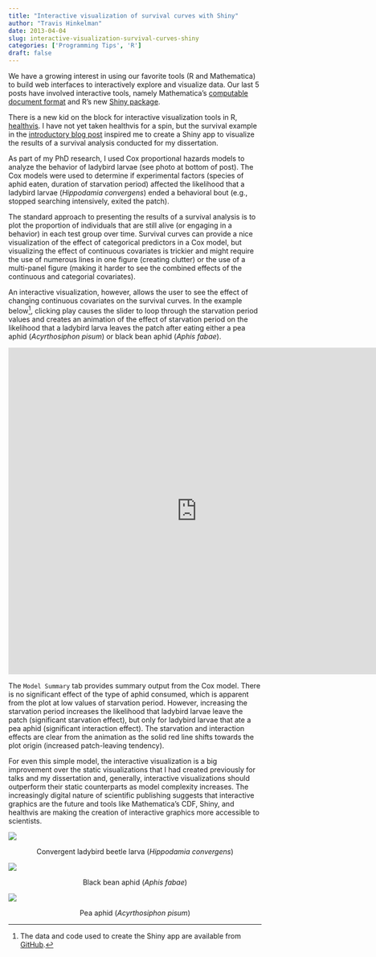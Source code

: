 ```yaml
---
title: "Interactive visualization of survival curves with Shiny"
author: "Travis Hinkelman"
date: 2013-04-04
slug: interactive-visualization-survival-curves-shiny
categories: ['Programming Tips', 'R']
draft: false
---
```


We have a growing interest in using our favorite tools (R and Mathematica) to build web interfaces to interactively explore and visualize data. Our last 5 posts have involved interactive tools, namely Mathematica's [computable document format](https://www.wolfram.com/cdf/) and R's new [Shiny package](https://shiny.rstudio.com). 

There is a new kid on the block for interactive visualization tools in R, [healthvis](https://github.com/jtleek/healthvis). I have not yet taken healthvis for a spin, but the survival example in the [introductory blog post](https://simplystatistics.org/2013/04/02/introducing-the-healthvis-r-package-one-line-d3-graphics-with-r/) inspired me to create a Shiny app to visualize the results of a survival analysis conducted for my dissertation. 

As part of my PhD research, I used Cox proportional hazards models to analyze the behavior of ladybird larvae (see photo at bottom of post). The Cox models were used to determine if experimental factors (species of aphid eaten, duration of starvation period) affected the likelihood that a ladybird larvae (_Hippodamia convergens_) ended a behavioral bout (e.g., stopped searching intensively, exited the patch). 

The standard approach to presenting the results of a survival analysis is to plot the proportion of individuals that are still alive (or engaging in a behavior) in each test group over time. Survival curves can provide a nice visualization of the effect of categorical predictors in a Cox model, but visualizing the effect of continuous covariates is trickier and might require the use of numerous lines in one figure (creating clutter) or the use of a multi-panel figure (making it harder to see the combined effects of the continuous and categorial covariates). 

An interactive visualization, however, allows the user to see the effect of changing continuous covariates on the survival curves. In the example below^[The data and code used to create the Shiny app are available from [GitHub](https://github.com/datavoreconsulting/shiny-survival-covariate).], clicking play causes the slider to loop through the starvation period values and creates an animation of the effect of starvation period on the likelihood that a ladybird larva leaves the patch after eating either a pea aphid (_Acyrthosiphon pisum_) or black bean aphid (_Aphis fabae_).

<iframe width="750" height="650" scrolling="no" frameborder="no" src="https://hinkelman.shinyapps.io/shiny-survival-covariate/"> </iframe>

The `Model Summary` tab provides summary output from the Cox model. There is no significant effect of the type of aphid consumed, which is apparent from the plot at low values of starvation period. However, increasing the starvation period increases the likelihood that ladybird larvae leave the patch (significant starvation effect), but only for ladybird larvae that ate a pea aphid (significant interaction effect). The starvation and interaction effects are clear from the animation as the solid red line shifts towards the plot origin (increased patch-leaving tendency). 

For even this simple model, the interactive visualization is a big improvement over the static visualizations that I had created previously for talks and my dissertation and, generally, interactive visualizations should outperform their static counterparts as model complexity increases. The increasingly digital nature of scientific publishing suggests that interactive graphics are the future and tools like Mathematica's CDF, Shiny, and healthvis are making the creation of interactive graphics more accessible to scientists.


![](/img/IMG_0085.jpg)

<center>Convergent ladybird beetle larva (_Hippodamia convergens_)</center>

![](/img/IMG_0004.jpg)

<center>Black bean aphid (_Aphis fabae_)</center>

![](/img/IMG_0048.jpg)

<center>Pea aphid (_Acyrthosiphon pisum_)</center>